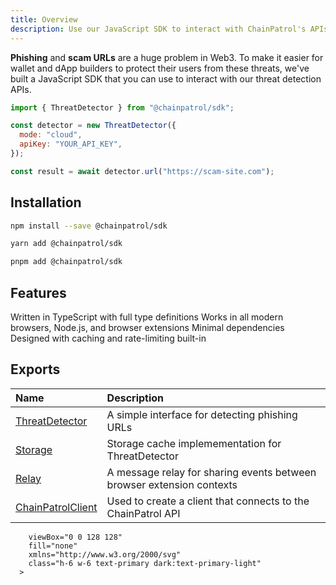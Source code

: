 ```yaml
---
title: Overview
description: Use our JavaScript SDK to interact with ChainPatrol's APIs
---
```


**Phishing** and **scam URLs** are a huge problem in Web3.
To make it easier for wallet and dApp builders to protect their users
from these threats, we've built a JavaScript SDK that you can use to
interact with our threat detection APIs.

```js
import { ThreatDetector } from "@chainpatrol/sdk";

const detector = new ThreatDetector({
  mode: "cloud",
  apiKey: "YOUR_API_KEY",
});

const result = await detector.url("https://scam-site.com");
```

## Installation

<Tabs>
<Tab title="npm">

```bash
npm install --save @chainpatrol/sdk
```

</Tab>

<Tab title="yarn">

```bash
yarn add @chainpatrol/sdk
```

</Tab>

<Tab title="pnpm">

```bash
pnpm add @chainpatrol/sdk
```

</Tab>
</Tabs>

## Features

<CardGroup cols={2}>
  <Card title="TypeScript support" icon={typescriptIcon}>
    Written in TypeScript with full type definitions
  </Card>
  <Card title="Cross-platform" icon="diagram-venn">
    Works in all modern browsers, Node.js, and browser extensions
  </Card>
  <Card title="Lightweight" icon="feather">
    Minimal dependencies
  </Card>
  <Card title="Built for scale" icon="chart-mixed">
    Designed with caching and rate-limiting built-in
  </Card>
</CardGroup>

## Exports

| Name                                      | Description                                                           |
| :---------------------------------------- | :-------------------------------------------------------------------- |
| [ThreatDetector](./threat-detector)       | A simple interface for detecting phishing URLs                        |
| [Storage](./storage)                      | Storage cache implemementation for ThreatDetector                     |
| [Relay](./relay)                          | A message relay for sharing events between browser extension contexts |
| [ChainPatrolClient](./chainpatrol-client) | Used to create a client that connects to the ChainPatrol API          |

        viewBox="0 0 128 128"
        fill="none"
        xmlns="http://www.w3.org/2000/svg"
        class="h-6 w-6 text-primary dark:text-primary-light"
      >

<path
          fill-rule="evenodd"
          clip-rule="evenodd"
          d="M6 0H122C125.314 0 128 2.68629 128 6V122C128 125.314 125.314 128 122 128H6C2.68629 128 0 125.314 0 122V6C0 2.68629 2.68629 0 6 0ZM74.2622 113.494V99.468C76.7968 101.601 79.5498 103.201 82.5213 104.267C85.4929 105.334 88.4935 105.867 91.5234 105.867C93.3005 105.867 94.8518 105.706 96.1773 105.385C97.5029 105.064 98.6099 104.618 99.4985 104.048C100.387 103.478 101.05 102.806 101.487 102.032C101.924 101.258 102.142 100.418 102.142 99.5118C102.142 98.2845 101.793 97.1888 101.093 96.2245C100.394 95.2603 99.4402 94.3691 98.2312 93.5509C97.0222 92.7327 95.5874 91.9438 93.9268 91.1841C92.2663 90.4244 90.4746 89.65 88.5518 88.8611C83.6575 86.8157 80.0087 84.3174 77.6052 81.3661C75.2017 78.4149 74 74.8501 74 70.6716C74 67.3989 74.6555 64.5865 75.9665 62.2343C77.2774 59.8821 79.0618 57.9463 81.3196 56.4268C83.5774 54.9074 86.1921 53.7897 89.1636 53.0738C92.1352 52.3579 95.2815 52 98.6026 52C101.866 52 104.757 52.1972 107.277 52.5917C109.797 52.9862 112.12 53.5925 114.247 54.4107V67.5158C113.198 66.7853 112.055 66.1425 110.817 65.5873C109.578 65.0321 108.304 64.5719 106.993 64.2067C105.682 63.8414 104.378 63.5711 103.082 63.3958C101.785 63.2205 100.555 63.1328 99.3892 63.1328C97.7869 63.1328 96.3303 63.2862 95.0193 63.5931C93.7083 63.8999 92.6013 64.3309 91.6982 64.886C90.7951 65.4412 90.0959 66.106 89.6006 66.8803C89.1053 67.6546 88.8577 68.5239 88.8577 69.4882C88.8577 70.5401 89.1345 71.4825 89.688 72.3152C90.2415 73.148 91.0281 73.9369 92.0478 74.6821C93.0674 75.4272 94.3055 76.1577 95.7622 76.8736C97.2188 77.5895 98.8648 78.3273 100.7 79.087C103.206 80.1389 105.456 81.2566 107.452 82.44C109.447 83.6234 111.159 84.9602 112.586 86.4504C114.014 87.9407 115.106 89.6427 115.864 91.5566C116.621 93.4706 117 95.6986 117 98.2407C117 101.747 116.337 104.691 115.012 107.072C113.686 109.454 111.887 111.382 109.615 112.858C107.342 114.334 104.699 115.393 101.683 116.036C98.6682 116.679 95.4855 117 92.1352 117C88.6975 117 85.4274 116.708 82.3247 116.123C79.222 115.539 76.5346 114.662 74.2622 113.494ZM69 64.5544H50.7026V116H36.2079V64.5544H18V53H69V64.5544Z"
          fill="currentColor"
        />
</svg>
